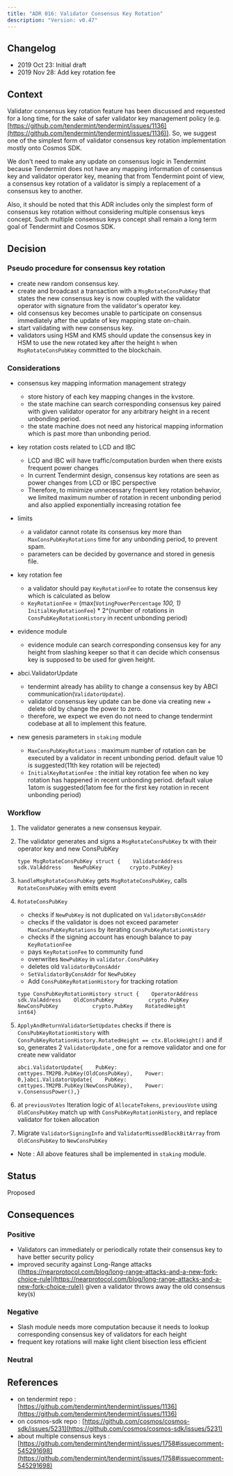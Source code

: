 ```yaml
---
title: "ADR 016: Validator Consensus Key Rotation"
description: "Version: v0.47"
---
```


## Changelog[​](#changelog "Direct link to Changelog")

* 2019 Oct 23: Initial draft
* 2019 Nov 28: Add key rotation fee

## Context[​](#context "Direct link to Context")

Validator consensus key rotation feature has been discussed and requested for a long time, for the sake of safer validator key management policy (e.g. [https://github.com/tendermint/tendermint/issues/1136](https://github.com/tendermint/tendermint/issues/1136)). So, we suggest one of the simplest form of validator consensus key rotation implementation mostly onto Cosmos SDK.

We don't need to make any update on consensus logic in Tendermint because Tendermint does not have any mapping information of consensus key and validator operator key, meaning that from Tendermint point of view, a consensus key rotation of a validator is simply a replacement of a consensus key to another.

Also, it should be noted that this ADR includes only the simplest form of consensus key rotation without considering multiple consensus keys concept. Such multiple consensus keys concept shall remain a long term goal of Tendermint and Cosmos SDK.

## Decision[​](#decision "Direct link to Decision")

### Pseudo procedure for consensus key rotation[​](#pseudo-procedure-for-consensus-key-rotation "Direct link to Pseudo procedure for consensus key rotation")

* create new random consensus key.
* create and broadcast a transaction with a `MsgRotateConsPubKey` that states the new consensus key is now coupled with the validator operator with signature from the validator's operator key.
* old consensus key becomes unable to participate on consensus immediately after the update of key mapping state on-chain.
* start validating with new consensus key.
* validators using HSM and KMS should update the consensus key in HSM to use the new rotated key after the height `h` when `MsgRotateConsPubKey` committed to the blockchain.

### Considerations[​](#considerations "Direct link to Considerations")

* consensus key mapping information management strategy

  * store history of each key mapping changes in the kvstore.
  * the state machine can search corresponding consensus key paired with given validator operator for any arbitrary height in a recent unbonding period.
  * the state machine does not need any historical mapping information which is past more than unbonding period.

* key rotation costs related to LCD and IBC

  * LCD and IBC will have traffic/computation burden when there exists frequent power changes
  * In current Tendermint design, consensus key rotations are seen as power changes from LCD or IBC perspective
  * Therefore, to minimize unnecessary frequent key rotation behavior, we limited maximum number of rotation in recent unbonding period and also applied exponentially increasing rotation fee

* limits

  * a validator cannot rotate its consensus key more than `MaxConsPubKeyRotations` time for any unbonding period, to prevent spam.
  * parameters can be decided by governance and stored in genesis file.

* key rotation fee

  * a validator should pay `KeyRotationFee` to rotate the consensus key which is calculated as below
  * `KeyRotationFee` = (max(`VotingPowerPercentage` *100, 1)* `InitialKeyRotationFee`) \* 2^(number of rotations in `ConsPubKeyRotationHistory` in recent unbonding period)

* evidence module
  * evidence module can search corresponding consensus key for any height from slashing keeper so that it can decide which consensus key is supposed to be used for given height.

* abci.ValidatorUpdate

  * tendermint already has ability to change a consensus key by ABCI communication(`ValidatorUpdate`).
  * validator consensus key update can be done via creating new + delete old by change the power to zero.
  * therefore, we expect we even do not need to change tendermint codebase at all to implement this feature.

* new genesis parameters in `staking` module

  * `MaxConsPubKeyRotations` : maximum number of rotation can be executed by a validator in recent unbonding period. default value 10 is suggested(11th key rotation will be rejected)
  * `InitialKeyRotationFee` : the initial key rotation fee when no key rotation has happened in recent unbonding period. default value 1atom is suggested(1atom fee for the first key rotation in recent unbonding period)

### Workflow[​](#workflow "Direct link to Workflow")

1. The validator generates a new consensus keypair.

2. The validator generates and signs a `MsgRotateConsPubKey` tx with their operator key and new ConsPubKey

   ```
   type MsgRotateConsPubKey struct {    ValidatorAddress  sdk.ValAddress    NewPubKey         crypto.PubKey}
   ```

3. `handleMsgRotateConsPubKey` gets `MsgRotateConsPubKey`, calls `RotateConsPubKey` with emits event

4. `RotateConsPubKey`

   * checks if `NewPubKey` is not duplicated on `ValidatorsByConsAddr`
   * checks if the validator is does not exceed parameter `MaxConsPubKeyRotations` by iterating `ConsPubKeyRotationHistory`
   * checks if the signing account has enough balance to pay `KeyRotationFee`
   * pays `KeyRotationFee` to community fund
   * overwrites `NewPubKey` in `validator.ConsPubKey`
   * deletes old `ValidatorByConsAddr`
   * `SetValidatorByConsAddr` for `NewPubKey`
   * Add `ConsPubKeyRotationHistory` for tracking rotation

   ```
   type ConsPubKeyRotationHistory struct {    OperatorAddress         sdk.ValAddress    OldConsPubKey           crypto.PubKey    NewConsPubKey           crypto.PubKey    RotatedHeight           int64}
   ```

5. `ApplyAndReturnValidatorSetUpdates` checks if there is `ConsPubKeyRotationHistory` with `ConsPubKeyRotationHistory.RotatedHeight == ctx.BlockHeight()` and if so, generates 2 `ValidatorUpdate` , one for a remove validator and one for create new validator

   ```
   abci.ValidatorUpdate{    PubKey: cmttypes.TM2PB.PubKey(OldConsPubKey),    Power:  0,}abci.ValidatorUpdate{    PubKey: cmttypes.TM2PB.PubKey(NewConsPubKey),    Power:  v.ConsensusPower(),}
   ```

6. at `previousVotes` Iteration logic of `AllocateTokens`, `previousVote` using `OldConsPubKey` match up with `ConsPubKeyRotationHistory`, and replace validator for token allocation

7. Migrate `ValidatorSigningInfo` and `ValidatorMissedBlockBitArray` from `OldConsPubKey` to `NewConsPubKey`

* Note : All above features shall be implemented in `staking` module.

## Status[​](#status "Direct link to Status")

Proposed

## Consequences[​](#consequences "Direct link to Consequences")

### Positive[​](#positive "Direct link to Positive")

* Validators can immediately or periodically rotate their consensus key to have better security policy
* improved security against Long-Range attacks ([https://nearprotocol.com/blog/long-range-attacks-and-a-new-fork-choice-rule](https://nearprotocol.com/blog/long-range-attacks-and-a-new-fork-choice-rule)) given a validator throws away the old consensus key(s)

### Negative[​](#negative "Direct link to Negative")

* Slash module needs more computation because it needs to lookup corresponding consensus key of validators for each height
* frequent key rotations will make light client bisection less efficient

### Neutral[​](#neutral "Direct link to Neutral")

## References[​](#references "Direct link to References")

* on tendermint repo : [https://github.com/tendermint/tendermint/issues/1136](https://github.com/tendermint/tendermint/issues/1136)
* on cosmos-sdk repo : [https://github.com/cosmos/cosmos-sdk/issues/5231](https://github.com/cosmos/cosmos-sdk/issues/5231)
* about multiple consensus keys : [https://github.com/tendermint/tendermint/issues/1758#issuecomment-545291698](https://github.com/tendermint/tendermint/issues/1758#issuecomment-545291698)
